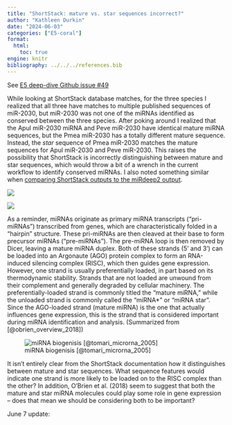 ```yaml
---
title: "ShortStack: mature vs. star sequences incorrect?"
author: "Kathleen Durkin"
date: "2024-06-03"
categories: ["E5-coral"]
format:
  html:
    toc: true
engine: knitr
bibliography: ../../../references.bib
---
```


See [E5 deep-dive Github issue #49](https://github.com/urol-e5/deep-dive/issues/49)

While looking at ShortStack database matches, for the three species I realized that all three have matches to multiple published sequences of miR-2030, but miR-2030 was not one of the miRNAs identified as conserved between the three species. After poking around I realized that the Apul miR-2030 miRNA and Peve miR-2030 have identical mature miRNA sequences, but the Pmea miR-2030 has a totally different mature sequence. Instead, the *star* sequence of Pmea miR-2030 matches the mature sequences for Apul miR-2030 and Peve miR-2030. This raises the possibility that ShortStack is incorrectly distinguishing between mature and star sequences, which would throw a bit of a wrench in the current workflow to identify conserved miRNAs. I also noted something similar when [comparing ShortStack outputs to the miRdeep2 output](./2024_05_17_shortstack_mirdeep2_comparisons.qmd).

![](images/Screenshot%20(248).png)

![](images/Screenshot%20(249).png)

As a reminder, miRNAs originate as primary miRNA transcripts ("pri-miRNAs") transcribed from genes, which are characteristically folded in a "hairpin" structure. These pri-miRNAs are then cleaved at their base to form precursor miRNAs ("pre-miRNAs"). The pre-miRNA loop is then removed by Dicer, leaving a mature miRNA duplex. Both of these strands (5' and 3') can be loaded into an Argonaute (AGO) protein complex to form an RNA-induced silencing complex (RISC), which then guides gene expression. However, one strand is usually preferentially loaded, in part based on its thermodynamic stability. Strands that are not loaded are unwound from their complement and generally degraded by cellular machinery. The preferentially-loaded strand is commonly titled the "mature miRNA," while the unloaded strand is commonly called the "miRNA\*" or "miRNA star". Since the AGO-loaded strand (mature miRNA) is the one that actually influences gene expression, this is the strand that is considered important during miRNA identification and analysis. (Summarized from [@obrien_overview_2018])

![miRNA biogenisis [@tomari_microrna_2005]](images/miRNA-biogenisis.jpg)

It isn't entirely clear from the ShortStack documentation how it distinguishes between mature and star sequences. What sequence features would indicate one strand is more likely to be loaded on to the RISC complex than the other? In addition, O'Brien et al. (2018) seem to suggest that both the mature and star miRNA molecules could play some role in gene expression -- does that mean we should be considering both to be important?

June 7 update:
